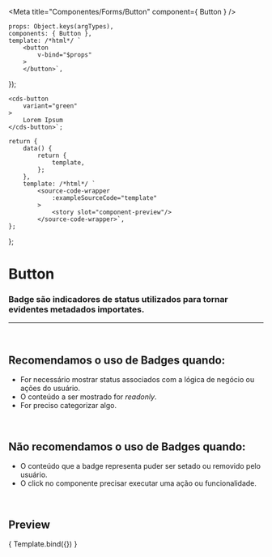 
<Meta
	title="Componentes/Forms/Button"
	component={ Button }
/>

	props: Object.keys(argTypes),
	components: { Button },
	template: /*html*/ `
		<button
			v-bind="$props" 
		>
		</button>`,
});

	<cds-button 
		variant="green"
	>
		Lorem Ipsum
	</cds-button>`;

	return {
		data() {
			return {
				template,
			};
		},
		template: /*html*/ `
			<source-code-wrapper
				:exampleSourceCode="template"
			>
				<story slot="component-preview"/>
			</source-code-wrapper>`,
	};
};

# Button

### Badge são indicadores de status utilizados para tornar evidentes metadados importates.
---
<br />

## Recomendamos o uso de Badges quando:
- For necessário mostrar status associados com a lógica de negócio ou ações do usuário.
- O conteúdo a ser mostrado for *readonly*.
- For preciso categorizar algo.


<br />

## Não recomendamos o uso de Badges quando:
- O conteúdo que a badge representa puder ser setado ou removido pelo usuário.
- O click no componente precisar executar uma ação ou funcionalidade.

<br />

## Preview

<Canvas>
	<Story
		name="Button"
		decorators={[docsDecorator]}
		args={{
			variant: 'green',
			size: 'md',
			text: 'Lorem Ipsum',
		}}
	>
		{ Template.bind({}) }
	</Story>
</Canvas>

<ArgsTable story="Button" />
